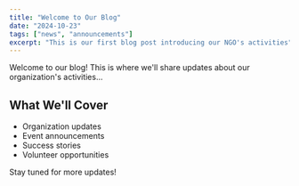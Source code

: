 ```yaml
---
title: "Welcome to Our Blog"
date: "2024-10-23"
tags: ["news", "announcements"]
excerpt: "This is our first blog post introducing our NGO's activities"
---
```


Welcome to our blog! This is where we'll share updates about our organization's activities...

## What We'll Cover

- Organization updates
- Event announcements
- Success stories
- Volunteer opportunities

Stay tuned for more updates!